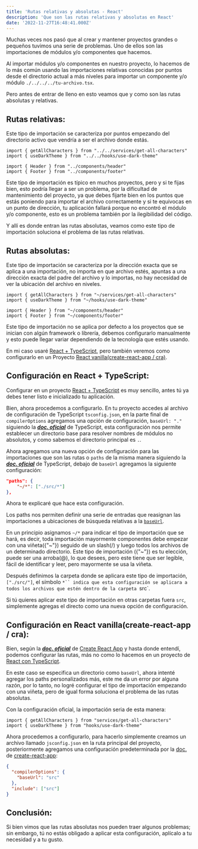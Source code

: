 ```yaml
---
title: 'Rutas relativas y absolutas - React'
description: 'Que son las rutas relativas y absolutas en React'
date: '2022-11-27T16:48:41.000Z'
---
```


Muchas veces nos pasó que al crear y mantener proyectos grandes o pequeños tuvimos una serie de problemas. Uno de ellos son las importaciones de módulos y/o componentes que hacemos.

Al importar módulos y/o componentes en nuestro proyecto, lo hacemos de lo más común usando las importaciones relativas conocidas por puntos desde el directorio actual a más niveles para importar un componente y/o módulo `./../../../tu-archivo.tsx`.

Pero antes de entrar de lleno en esto veamos que y como son las rutas absolutas y relativas.

## Rutas relativas:

Este tipo de importación se caracteriza por puntos empezando del directorio activo que vendría a ser el archivo donde estás.

```tsx
import { getAllCharacters } from "../../services/get-all-characters"
import { useDarkTheme } from "../../hooks/use-dark-theme"

import { Header } from "../components/header"
import { Footer } from "../components/footer"
```

Este tipo de importación es típico en muchos proyectos, pero y si te fijas bien, esto podría llegar a ser un problema, por la dificultad de mantenimiento del proyecto, ya que debes fijarte bien en los puntos que estás poniendo para importar el archivo correctamente y si te equivocas en un punto de dirección, tu aplicación fallará porque no encontró el módulo y/o componente, esto es un problema también por la ilegibilidad del código.

Y allí es donde entran las rutas absolutas, veamos como este tipo de importación soluciona el problema de las rutas relativas.

## Rutas absolutas:

Este tipo de importación se caracteriza por la dirección exacta que se aplica a una importación, no importa en que archivo estés, apuntas a una dirección exacta del padre del archivo y lo importas, no hay necesidad de ver la ubicación del archivo en niveles.

```tsx
import { getAllCharacters } from "~/services/get-all-characters"
import { useDarkTheme } from "~/hooks/use-dark-theme"

import { Header } from "~/components/header"
import { Footer } from "~/components/footer"
```

Este tipo de importación no se aplica por defecto a los proyectos que se inician con algún framework o librería, debemos configurarlo manualmente y esto puede llegar variar dependiendo de la tecnología que estés usando.

En mi caso usaré [React + TypeScript](/blog/rutas-absolutas-y-relativas-react#configuración-en-react--typescript), pero también veremos como configurarlo en un Proyecto [React vanilla(create-react-app / cra)](/blog/rutas-absolutas-y-relativas-react#configuración-en-react-vanillacreate-react-app--cra).

## Configuración en React + TypeScript:

Configurar en un proyecto [React + TypeScript](https://create-react-app.dev/docs/adding-typescript/) es muy sencillo, antes tú ya debes tener listo e inicializado tu aplicación.

Bien, ahora procedemos a configurarlo. En tu proyecto accedes al archivo de configuración de TypeScript `tsconfig.json`, en la parte final de `compilerOptions` agregamos una opción de configuración, `baseUrl: "."` siguiendo la ***[doc. oficial](https://www.typescriptlang.org/tsconfig#baseUrl)*** de TypeScript, esta configuración nos permite establecer un directorio base para resolver nombres de módulos no absolutos, y como sabemos el directorio principal es `.`.

Ahora agregamos una nueva opción de configuración para las importaciones que son las rutas o `paths` de la misma manera siguiendo la ***[doc. oficial](https://www.typescriptlang.org/tsconfig#paths)*** de TypeScript, debajo de `baseUrl` agregamos la siguiente configuración:

```json
"paths": {
    "~/*": ["./src/*"]
},
```

Ahora te explicaré que hace esta configuración.

Los paths nos permiten definir una serie de entradas que reasignan las importaciones a ubicaciones de búsqueda relativas a la [`baseUrl`](https://www.notion.so/Rutas-absolutas-y-relativas-React-82f478164ea64c91880a78c3ad84ab43).

En un principio asignamos `~/*` para indicar el tipo de importación que se hará, es decir, toda importación mayormente componentes debe empezar con una viñeta({"~"}) seguido de un slash(/) y luego todos los archivos de un determinado directorio. Este tipo de importación ({"~"}) es tu elección, puede ser una arroba(@), lo que desees, pero este tiene que ser legible, fácil de identificar y leer, pero mayormente se usa la viñeta.

Después definimos la carpeta donde se aplicara este tipo de importación, `["./src/"]`, el símbolo `*`` indica que esta configuración se aplicara a todos los archivos que estén dentro de la carpeta `src`.

Si tú quieres aplicar este tipo de importación en otras carpetas fuera `src`, simplemente agregas el directo como una nueva opción de configuración.

## Configuración en React vanilla(create-react-app / cra):

Bien, según la ***[doc. oficial](https://create-react-app.dev/docs/importing-a-component/#absolute-imports)*** de [Create React App](https://create-react-app.dev/) y hasta donde entendí, podemos configurar las rutas, más no como lo hacemos en un proyecto de [React con TypeScript](/blog/rutas-absolutas-y-relativas-react#configuración-en-react--typescript).

En este caso se especifica un directorio como `baseUrl`, ahora intenté agregar los paths personalizados más, este me da un error por alguna razón, por lo tanto, no logré configurar el tipo de importación empezando con una viñeta, pero de igual forma soluciona el problema de las rutas absolutas.

Con la configuración oficial, la importación seria de esta manera:

```tsx
import { getAllCharacters } from "services/get-all-characters"
import { useDarkTheme } from "hooks/use-dark-theme"
```

Ahora procedemos a configurarlo, para hacerlo simplemente creamos un archivo llamado `jsconfig.json` en la ruta principal del proyecto, posteriormente agregamos una configuración predeterminada por la [doc.](https://create-react-app.dev/docs/importing-a-component/#absolute-imports)
 de [create-react-app](https://create-react-app.dev/):

```json
{
  "compilerOptions": {
    "baseUrl": "src"
  },
  "include": ["src"]
}
```

## Conclusión:

Si bien vimos que las rutas absolutas nos pueden traer algunos problemas; sin embargo, tú no estás obligado a aplicar esta configuración, aplícalo a tu necesidad y a tu gusto.